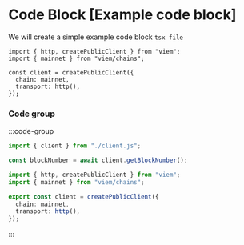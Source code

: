 # Code Block [Example code block]

We will create a simple example code block `tsx file`

```tsx [example.tsx]
import { http, createPublicClient } from "viem";
import { mainnet } from "viem/chains";

const client = createPublicClient({
  chain: mainnet,
  transport: http(),
});
```

### Code group

:::code-group

```ts twoslash [example.ts]
import { client } from "./client.js";

const blockNumber = await client.getBlockNumber();
```

```ts twoslash [client.ts] filename="client.ts"
import { http, createPublicClient } from "viem";
import { mainnet } from "viem/chains";

export const client = createPublicClient({
  chain: mainnet,
  transport: http(),
});
```

:::
